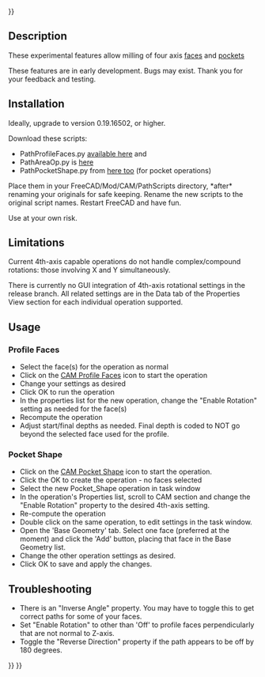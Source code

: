 <languages/>
{{UnfinishedDocu{{#translation:}}}}

{{Docnav
|[[CAM_Postprocessor_Customization|Postprocessor Customization]]
|[[CAM_Preferences|Preferences]]
|[[CAM_Workbench|CAM]]
|IconL=
|IconR=
|IconC=Workbench_CAM.svg
}}

{{TOCright}}

==Description==

These experimental features allow milling of four axis [https://forum.freecadweb.org/viewtopic.php?f=15&t=36773 faces] and [https://forum.freecadweb.org/viewtopic.php?f=15&t=35867 pockets]

These features are in early development. Bugs may exist. Thank you for your feedback and testing.

== Installation ==

Ideally, upgrade to version 0.19.16502, or higher.

Download these scripts:

* PathProfileFaces.py [https://forum.freecadweb.org/viewtopic.php?f=15&t=36773 available here] and
* PathAreaOp.py is [https://forum.freecadweb.org/viewtopic.php?f=15&t=35867 here]
* PathPocketShape.py from [https://forum.freecadweb.org/viewtopic.php?f=15&t=35867 here too] (for pocket operations)

Place them in your FreeCAD/Mod/CAM/PathScripts directory, *after* renaming your originals for safe keeping. Rename the new scripts to the original script names. Restart FreeCAD and have fun. 

Use at your own risk.

== Limitations ==

Current 4th-axis capable operations do not handle complex/compound rotations: those involving X and Y simultaneously.

There is currently no GUI integration of 4th-axis rotational settings in the release branch.  All related settings are in the Data tab of the Properties View section for each individual operation supported.

==Usage==

=== Profile Faces ===

* Select the face(s) for the operation as normal
* Click on the [[CAM_Profile#Profile_Face_operation|CAM Profile Faces]] icon to start the operation
* Change your settings as desired
* Click OK to run the operation
* In the properties list for the new operation, change the "Enable Rotation" setting as needed for the face(s)
* Recompute the operation
* Adjust start/final depths as needed. Final depth is coded to NOT go beyond the selected face used for the profile.

=== Pocket Shape ===

* Click on the [[CAM_Pocket_Shape|CAM Pocket Shape]] icon to start the operation.
* Click the OK to create the operation - no faces selected
* Select the new Pocket_Shape operation in task window
* In the operation's Properties list, scroll to CAM section and change the "Enable Rotation" property to the desired 4th-axis setting.
* Re-compute the operation
* Double click on the same operation, to edit settings in the task window.
* Open the 'Base Geometry' tab. Select one face (preferred at the moment) and click the 'Add' button, placing that face in the Base Geometry list.
* Change the other operation settings as desired.
* Click OK to save and apply the changes.

== Troubleshooting ==

*There is an "Inverse Angle" property. You may have to toggle this to get correct paths for some of your faces.
*Set "Enable Rotation" to other than 'Off' to profile faces perpendicularly that are not normal to Z-axis.
*Toggle the "Reverse Direction" property if the path appears to be off by 180 degrees.


{{Docnav
|[[CAM_Postprocessor_Customization|Postprocessor Customization]]
|[[CAM_Preferences|Preferences]]
|[[CAM_Workbench|CAM]]
|IconL=
|IconR=
|IconC=Workbench_CAM.svg
}}

{{CAM_Tools_navi{{#translation:}}}}
{{Userdocnavi{{#translation:}}}}